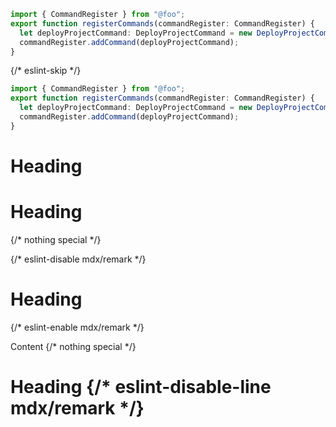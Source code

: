 ```ts
import { CommandRegister } from "@foo";
export function registerCommands(commandRegister: CommandRegister) {
  let deployProjectCommand: DeployProjectCommand = new DeployProjectCommand();
  commandRegister.addCommand(deployProjectCommand);
}
```

{/* eslint-skip */}
```ts
import { CommandRegister } from "@foo";
export function registerCommands(commandRegister: CommandRegister) {
  let deployProjectCommand: DeployProjectCommand = new DeployProjectCommand();
  commandRegister.addCommand(deployProjectCommand);
}
```

# Heading

# Heading

{/* nothing special */}

{/* eslint-disable mdx/remark */}

# Heading

{/* eslint-enable mdx/remark */}

Content {/* nothing special */}

# Heading {/* eslint-disable-line mdx/remark */}
